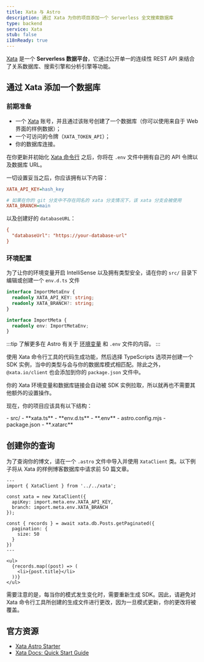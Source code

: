 ```yaml
---
title: Xata 与 Astro
description: 通过 Xata 为你的项目添加一个 Serverless 全文搜索数据库
type: backend
service: Xata
stub: false
i18nReady: true
---
```


[Xata](https://xata.io) 是一个 **Serverless 数据平台**，它通过公开单一的连续性 REST API 来结合了关系数据库、搜索引擎和分析引擎等功能。

## 通过 Xata 添加一个数据库

### 前期准备

- 一个 [Xata](https://app.xata.io/signin) 账号，并且通过该账号创建了一个数据库（你可以使用来自于 Web 界面的样例数据）；
- 一个可访问的令牌（`XATA_TOKEN_API`）；
- 你的数据库连接。

在你更新并初始化 [Xata 命令行](https://xata.io/docs/getting-started/installation) 之后，你将在 `.env` 文件中拥有自己的 API 令牌以及数据库 URL。

一切设置妥当之后，你应该拥有以下内容：

```ini title=".env"
XATA_API_KEY=hash_key

# 如果在你的 git 分支中不存在同名的 xata 分支情况下，该 xata 分支会被使用
XATA_BRANCH=main
```

以及创建好的 `databaseURL`：

```ini title=".xatarc"
{
  "databaseUrl": "https://your-database-url"
}
```

### 环境配置

为了让你的环境变量开启 IntelliSense 以及拥有类型安全，请在你的 `src/` 目录下编辑或创建一个 `env.d.ts` 文件

```ts title="src/env.d.ts"
interface ImportMetaEnv {
  readonly XATA_API_KEY: string;
  readonly XATA_BRANCH?: string;
}

interface ImportMeta {
  readonly env: ImportMetaEnv;
}
```

:::tip
了解更多在 Astro 有关于 [环境变量](/zh-cn/guides/environment-variables/) 和 `.env` 文件的内容。
:::

使用 Xata 命令行工具的代码生成功能，然后选择 TypeScripts 选项并创建一个 SDK 实例，当中的类型与会与你的数据库模式相匹配。除此之外，`@xata.io/client` 也会添加到你的 `package.json` 文件中。

你的 Xata 环境变量和数据库链接会自动被 SDK 实例拉取，所以就再也不需要其他额外的设置操作。

现在，你的项目应该具有以下结构：

<FileTree title="Project Structure">
- src/
  - **xata.ts**
  - **env.d.ts**
- **.env**
- astro.config.mjs
- package.json
- **.xatarc**
</FileTree>

## 创建你的查询

为了查询你的博文，请在一个 `.astro` 文件中导入并使用 `XataClient` 类。以下例子将从 Xata 的样例博客数据库中请求前 50 篇文章。

```astro title="src/pages/blog/index.astro"
---
import { XataClient } from '../../xata';
 
const xata = new XataClient({
  apiKey: import.meta.env.XATA_API_KEY,
  branch: import.meta.env.XATA_BRANCH
});

const { records } = await xata.db.Posts.getPaginated({
  pagination: {
    size: 50
  }
})
---

<ul>
  {records.map((post) => (
    <li>{post.title}</li>
  ))}
</ul>
```

需要注意的是，每当你的模式发生变化时，需要重新生成 SDK。因此，请避免对 Xata 命令行工具所创建的生成文件进行更改，因为一旦模式更新，你的更改将被覆盖。


## 官方资源

- [Xata Astro Starter](https://github.com/xataio/examples/tree/main/apps/getting-started-astro)
- [Xata Docs: Quick Start Guide](https://xata.io/docs/getting-started/quickstart-astro)
